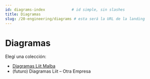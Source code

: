 ```yaml
---
id: diagrams-index            # id simple, sin slashes
title: Diagramas
slug: /20-engineering/diagrams # esta será la URL de la landing
---
```


# Diagramas

Elegí una colección:

- [Diagramas Liit Malba](/docs/20-engineering/diagrams/Diagramas_Liit_Malba)
- (futuro) Diagramas Liit – Otra Empresa
